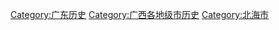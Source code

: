 [[Category:广东历史|Category:广东历史]]
[[Category:广西各地级市历史|Category:广西各地级市历史]]
[[Category:北海市|Category:北海市]]